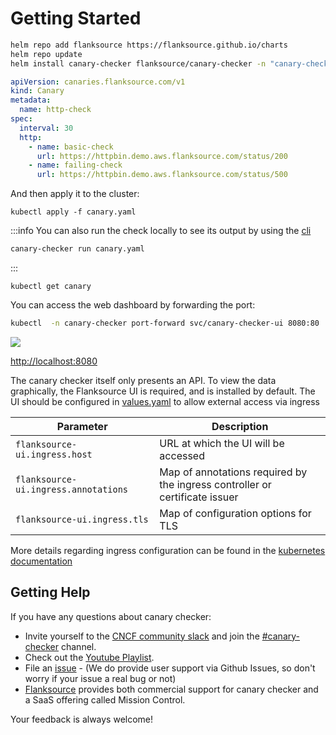 
# Getting Started

<Step step={1} name="Install canary checker">

  ```bash
  helm repo add flanksource https://flanksource.github.io/charts
  helm repo update
  helm install canary-checker flanksource/canary-checker -n "canary-checker"  --create-namespace
  ```
</Step>
<Step step={2} name="Create a new check">


  ```yaml title="canary.yaml"
  apiVersion: canaries.flanksource.com/v1
  kind: Canary
  metadata:
    name: http-check
  spec:
    interval: 30
    http:
      - name: basic-check
        url: https://httpbin.demo.aws.flanksource.com/status/200
      - name: failing-check
        url: https://httpbin.demo.aws.flanksource.com/status/500
  ```

And then apply it to the cluster:

  ```shell
  kubectl apply -f canary.yaml
  ```

:::info
  You can also run the check locally to see its output by using the [cli](/guide/canary-checker/reference/cli)

  ```bash
  canary-checker run canary.yaml
  ```

  <Asciinema id="594517" width="850px"/>
:::

</Step>
<Step name="Check the status" step={3}>

  ```shell
  kubectl get canary
  ```

  <Asciinema id="tXluDS5sH68gVdko4qctIZEC1"/>

</Step>
<Step step={4} name="Check the Dashboard">

You can access the web dashboard by forwarding the port:

```bash
kubectl  -n canary-checker port-forward svc/canary-checker-ui 8080:80
```

![](/img/http-checks.png)

[http://localhost:8080](http://localhost:8080)

The canary checker itself only presents an API. To view the data graphically, the Flanksource UI is required, and is installed by default. The UI should be configured in [values.yaml](https://github.com/flanksource/canary-checker/blob/699f31a2326034f761ba1b30d966436d6318dd06/chart/values.yaml#L105) to allow external access via ingress

| Parameter                          | Description                                                   |
|------------------------------------|---------------------------------------------------------------|
| `flanksource-ui.ingress.host`      | URL at which the UI will be accessed                          |
| `flanksource-ui.ingress.annotations` | Map of annotations required by the ingress controller or certificate issuer |
| `flanksource-ui.ingress.tls`       | Map of configuration options for TLS                          |

More details regarding ingress configuration can be found in the [kubernetes documentation](https://kubernetes.io/docs/concepts/services-networking/ingress/)

</Step>

## Getting Help

If you have any questions about canary checker:

* Invite yourself to the [CNCF community slack](https://slack.cncf.io/) and join the [#canary-checker](https://cloud-native.slack.com/messages/canary-checker/) channel.
* Check out the [Youtube Playlist](https://www.youtube.com/playlist?list=PLz4F_KggvA58D6krlw433TNr8qMbu1aIU).
* File an [issue](https://github.com/flanksource/canary-checker/issues/new) - (We do provide user support via Github Issues, so don't worry  if your issue a real bug or not)
* [Flanksource](https://www.flanksource.com) provides both commercial support for canary checker and a SaaS offering called Mission Control.

Your feedback is always welcome!


